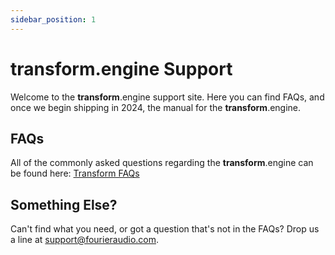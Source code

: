 ```yaml
---
sidebar_position: 1
---
```

# transform.engine Support

Welcome to the **transform**.engine support site. Here you can find FAQs, and once we begin shipping in 2024, the manual for the **transform**.engine.

## FAQs

All of the commonly asked questions regarding the **transform**.engine can be found here:
<a class="button button--lg button--primary" href="/docs/transform/faq">Transform FAQs</a>

## Something Else?

Can't find what you need, or got a question that's not in the FAQs? Drop us a line at [support@fourieraudio.com](mailto:support@fourieraudio.com).

